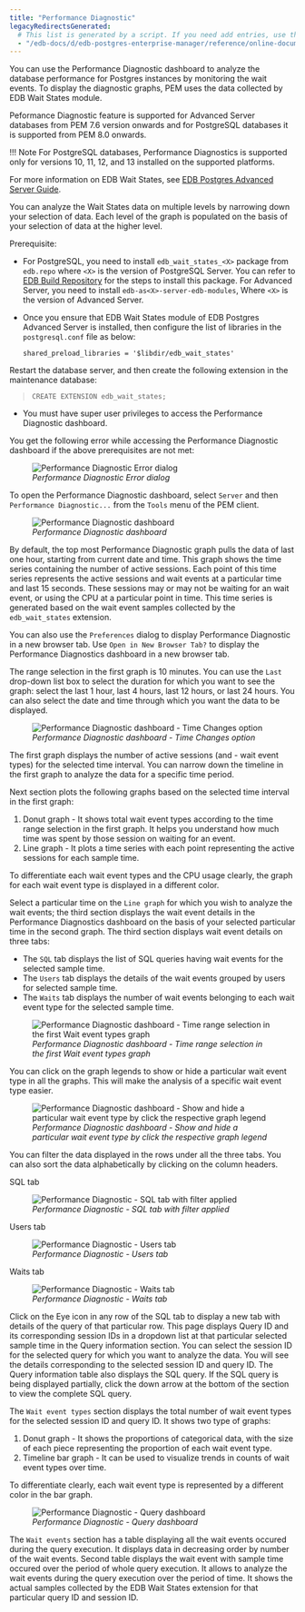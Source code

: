 ```yaml
---
title: "Performance Diagnostic"
legacyRedirectsGenerated:
  # This list is generated by a script. If you need add entries, use the `legacyRedirects` key.
  - "/edb-docs/d/edb-postgres-enterprise-manager/reference/online-documentation/8.0/performance_diagnostic.html"
---
```


<div id="performance_diagnostic" class="registered_link"></div>

You can use the Performance Diagnostic dashboard to analyze the database performance for Postgres instances by monitoring the wait events. To display the diagnostic graphs, PEM uses the data collected by EDB Wait States module.

Peformance Diagnostic feature is supported for Advanced Server databases from PEM 7.6 version onwards and for PostgreSQL databases it is supported from PEM 8.0 onwards.

!!! Note
    For PostgreSQL databases, Performance Diagnostics is supported only for versions 10, 11, 12, and 13 installed on the supported platforms.

For more information on EDB Wait States, see [EDB Postgres Advanced Server Guide](/epas/latest/epas_guide/13_performance_analysis_and_tuning/).

You can analyze the Wait States data on multiple levels by narrowing down your selection of data. Each level of the graph is populated on the basis of your selection of data at the higher level.

Prerequisite:

-   For PostgreSQL, you need to install `edb_wait_states_<X>` package from `edb.repo` where `<X>` is the version of PostgreSQL Server. You can refer to [EDB Build Repository](https://repos.enterprisedb.com/) for the steps to install this package. For Advanced Server, you need to install `edb-as<X>-server-edb-modules`, Where `<X>` is the version of Advanced Server.

-   Once you ensure that EDB Wait States module of EDB Postgres Advanced Server is installed, then configure the list of libraries in the `postgresql.conf` file as below:

    `shared_preload_libraries = '$libdir/edb_wait_states'`

Restart the database server, and then create the following extension in the maintenance database:

> `CREATE EXTENSION edb_wait_states;`

-   You must have super user privileges to access the Performance Diagnostic dashboard.

You get the following error while accessing the Performance Diagnostic dashboard if the above prerequisites are not met:

<figure><img src="../images/performance_diagnostic_error.png" class="align-center" alt="Performance Diagnostic Error dialog" /><figcaption aria-hidden="true"><em>Performance Diagnostic Error dialog</em></figcaption></figure>

To open the Performance Diagnostic dashboard, select `Server` and then `Performance Diagnostic...` from the `Tools` menu of the PEM client.

<figure><img src="../images/performance_diagnostic_intro.png" class="align-center" alt="Performance Diagnostic dashboard" /><figcaption aria-hidden="true"><em>Performance Diagnostic dashboard</em></figcaption></figure>

By default, the top most Performance Diagnostic graph pulls the data of last one hour, starting from current date and time. This graph shows the time series containing the number of active sessions. Each point of this time series represents the active sessions and wait events at a particular time and last 15 seconds. These sessions may or may not be waiting for an wait event, or using the CPU at a particular point in time. This time series is generated based on the wait event samples collected by the `edb_wait_states` extension.

You can also use the `Preferences` dialog to display Performance Diagnostic in a new browser tab. Use `Open in New Browser Tab?` to display the Performance Diagnostics dashboard in a new browser tab.

The range selection in the first graph is 10 minutes. You can use the `Last` drop-down list box to select the duration for which you want to see the graph: select the last 1 hour, last 4 hours, last 12 hours, or last 24 hours. You can also select the date and time through which you want the data to be displayed.

<figure><img src="../images/performance_diagnostic_datetime_selection.png" class="align-center" alt="Performance Diagnostic dashboard - Time Changes option" /><figcaption aria-hidden="true"><em>Performance Diagnostic dashboard - Time Changes option</em></figcaption></figure>

The first graph displays the number of active sessions (and - wait event types) for the selected time interval. You can narrow down the timeline in the first graph to analyze the data for a specific time period.

Next section plots the following graphs based on the selected time interval in the first graph:

1.  Donut graph - It shows total wait event types according to the time range selection in the first graph. It helps you understand how much time was spent by those session on waiting for an event.
2.  Line graph - It plots a time series with each point representing the active sessions for each sample time.

To differentiate each wait event types and the CPU usage clearly, the graph for each wait event type is displayed in a different color.

Select a particular time on the `Line graph` for which you wish to analyze the wait events; the third section displays the wait event details in the Performance Diagnostics dashboard on the basis of your selected particular time in the second graph. The third section displays wait event details on three tabs:

-   The `SQL` tab displays the list of SQL queries having wait events for the selected sample time.
-   The `Users` tab displays the details of the wait events grouped by users for selected sample time.
-   The `Waits` tab displays the number of wait events belonging to each wait event type for the selected sample time.

<figure><img src="../images/performance_diagnostic_timeseries_selection.png" class="align-center" alt="Performance Diagnostic dashboard - Time range selection in the first Wait event types graph" /><figcaption aria-hidden="true"><em>Performance Diagnostic dashboard - Time range selection in the first Wait event types graph</em></figcaption></figure>

You can click on the graph legends to show or hide a particular wait event type in all the graphs. This will make the analysis of a specific wait event type easier.

<figure><img src="../images/performance_diagnostic_chart_legends.png" class="align-center" alt="Performance Diagnostic dashboard - Show and hide a particular wait event type by click the respective graph legend" /><figcaption aria-hidden="true"><em>Performance Diagnostic dashboard - Show and hide a particular wait event type by click the respective graph legend</em></figcaption></figure>

You can filter the data displayed in the rows under all the three tabs. You can also sort the data alphabetically by clicking on the column headers.

SQL tab

<figure><img src="../images/performance_diagnostic_table_filter.png" class="align-center" alt="Performance Diagnostic - SQL tab with filter applied" /><figcaption aria-hidden="true"><em>Performance Diagnostic - SQL tab with filter applied</em></figcaption></figure>

Users tab

<figure><img src="../images/performance_diagnostic_users_table.png" class="align-center" alt="Performance Diagnostic - Users tab" /><figcaption aria-hidden="true"><em>Performance Diagnostic - Users tab</em></figcaption></figure>

Waits tab

<figure><img src="../images/performance_diagnostic_wait_events.png" class="align-center" alt="Performance Diagnostic - Waits tab" /><figcaption aria-hidden="true"><em>Performance Diagnostic - Waits tab</em></figcaption></figure>

Click on the Eye icon in any row of the SQL tab to display a new tab with details of the query of that particular row. This page displays Query ID and its corresponding session IDs in a dropdown list at that particular selected sample time in the Query information section. You can select the session ID for the selected query for which you want to analyze the data. You will see the details corresponding to the selected session ID and query ID. The Query information table also displays the SQL query. If the SQL query is being displayed partially, click the down arrow at the bottom of the section to view the complete SQL query.

The `Wait event types` section displays the total number of wait event types for the selected session ID and query ID. It shows two type of graphs:

1.  Donut graph - It shows the proportions of categorical data, with the size of each piece representing the proportion of each wait event type.
2.  Timeline bar graph - It can be used to visualize trends in counts of wait event types over time.

To differentiate clearly, each wait event type is represented by a different color in the bar graph.

<figure><img src="../images/performance_diagnostic_query_dashboard.png" class="align-center" alt="Performance Diagnostic - Query dashboard" /><figcaption aria-hidden="true"><em>Performance Diagnostic - Query dashboard</em></figcaption></figure>

The `Wait events` section has a table displaying all the wait events occured during the query execution. It displays data in decreasing order by number of the wait events. Second table displays the wait event with sample time occured over the period of whole query execution. It allows to analyze the wait events during the query execution over the period of time. It shows the actual samples collected by the EDB Wait States extension for that particular query ID and session ID.
